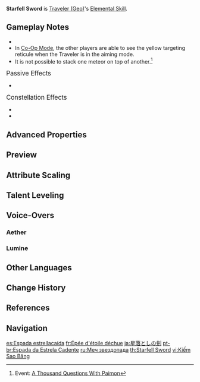 {{Talent Infobox
|image         = Talent Starfell Sword.png
|character     = Traveler (Geo)
|type          = Elemental Skill
|info          = You disgorge a meteorite from the depths of the earth, dealing {{Color|[[AoE]] Geo DMG}}.<br />The meteorite is considered a {{Color|Geo Construct}}, and can be climbed or used to block attacks.<br /><br />'''Hold'''<br />This skill's positioning may be adjusted.
|utility1      = Geo Construct
|utility2      = AoE
|particles     = 3.5
|duration      = 30s
|CD            = 8s
|attr1         = Skill DMG
|value1        = 248–527%
|scale_att1    = ATK
}}
{{Description|You spoke with [[Paimon]] about the final destination of falling stars.}}
'''Starfell Sword''' is [[Traveler (Geo)]]'s [[Elemental Skill]].

==Gameplay Notes==
* {{TalentNote|particles|3.33}}
* In [[Co-Op Mode]], the other players are able to see the yellow targeting reticule when the Traveler is in the aiming mode.
* It is not possible to stack one meteor on top of another.<ref name="TQP">Event: [[A Thousand Questions With Paimon]]</ref>

;<big>Passive Effects</big>
* {{TalentNote|character=Traveler (Geo)|talent=Starfell Sword|ascension|1|Shattered Darkrock}}

;<big>Constellation Effects</big>
* {{TalentNote|constellation|2|Rockcore Meltdown}}
* {{TalentNote|constellation|6|Everlasting Boulder}}

==Advanced Properties==
{{Advanced Properties
|title   = Skill DMG
|gu      = 2U
|icdtag  = Elemental Skill
|icdtype = 2.5s/3 Hits
|poise   = 133.2
|impulse = 5
|blunt   = 1

|title2   = Explosion (C2)
|gu2      = 2U
|icdtag2  = Elemental Skill
|icdtype2 = 2.5s/3 Hits
|poise2   = 133.2
|impulse2 = 5
|blunt2   = 1
}}

==Preview==
{{Preview
|file1    = Starfell Sword Press (Aether) Preview
|caption1 = Aether (Press)

|file2    = Starfell Sword Press (Lumine) Preview
|caption2 = Lumine (Press)

|file3    = Starfell Sword Hold (Aether) Preview
|caption3 = Aether (Hold)

|file4    = Starfell Sword Hold (Lumine) Preview
|caption4 = Lumine (Hold)
}}
{{clr}}

==Attribute Scaling==
{{Talent Scaling
|talentType=Elemental Skill
|levels=14
|order=skilldmg,meteoriteduration,cd
|titles=Skill DMG (%),Meteorite Duration,CD
|skilldmg_1=248.00
|skilldmg_2=266.60
|skilldmg_3=285.20
|skilldmg_4=310.00
|skilldmg_5=328.60
|skilldmg_6=347.20
|skilldmg_7=372.00
|skilldmg_8=396.80
|skilldmg_9=421.60
|skilldmg_10=446.40
|skilldmg_11=471.20
|skilldmg_12=496.00
|skilldmg_13=527.00
|skilldmg_14=558.00

|meteoriteduration=30s

|cd=8s
}}

==Talent Leveling==
{{Talent Upgrade|Liyue}}

==Voice-Overs==
===Aether===
{{Talent VO/Traveler|character=Aether}}
===Lumine===
{{Talent VO/Traveler|character=Lumine}}

==Other Languages==
{{Other Languages
|en      = Starfell Sword
|zhs     = 星陨剑
|zhs_rm  = Xīng Yǔn Jiàn
|zht     = 星隕劍
|zht_rm  = Xīng Yǔn Jiàn
|zh_tl   = Starfell Sword
|ja      = 星落としの剣
|ja_rm   = Hoshiotoshi no Ken
|ja_tl   = Starfell Sword
|ko      = 성운검
|ko_rm   = Seong'ungeom
|ko_tl   = Starfall Sword
|es      = Espada estrellacaída
|es_tl   = Starfell Sword
|fr      = Épée d'étoile déchue
|fr_tl   = Starfell Sword
|ru      = Меч звездопада
|ru_tl   = Starfell Sword
|th      = Starfell Sword
|vi      = Kiếm Sao Băng
|vi_tl   = Meteor Sword
|de      = Sternschnuppenschwert
|de_tl   = Shooting Star Sword
|id      = Starfell Sword
|pt      = Espada da Estrela Cadente
|pt_tl   = Shooting Star Sword
|tr      = Yıldızdüşen Kılıcı
|tr_tl   = 
|it      = Lama stellare
|it_tl   = 
}}

==Change History==
{{Change History|1.0}}

==References==
{{Reflist}}

==Navigation==
{{Talent Navbox|Traveler (Geo)}}

[[es:Espada estrellacaída]]
[[fr:Épée d'étoile déchue]]
[[ja:星落としの剣]]
[[pt-br:Espada da Estrela Cadente]]
[[ru:Меч звездопада]]
[[th:Starfell Sword]]
[[vi:Kiếm Sao Băng]]